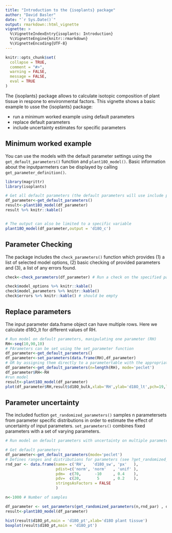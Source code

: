 ```yaml
---
title: "Introduction to the {isoplants} package"
author: "David Basler"
date: "`r Sys.Date()`"
output: rmarkdown::html_vignette
vignette: >
  %\VignetteIndexEntry{isoplants: Introduction}
  %\VignetteEngine{knitr::rmarkdown}
  %\VignetteEncoding{UTF-8}
---
```


```r
knitr::opts_chunk$set(
  collapse = TRUE,
  comment = "#>",
  warning = FALSE,
  message = FALSE,
  eval = TRUE
)
```

The {isoplants} package allows to calculate isotopic composition of plant tissue in respone to environmental factors. 
This vignette shows a basic example to usse the {isoplants} package:

- run a minimum worked example using default parameters
- replace default parameters
- include uncertainty estimates for specific parameters

## Minimum worked example

You can use the models with the default parameter settings using the `get_default_parameters()` function and `plant18O_model()`. Basic information about the inputparmeters can be displayed by calling `get_parameter_definition()`.


```r

library(magrittr)
library(isoplants)

# Get all default parameters (the default parameters will use include parameters for the peclet model)
df_parameter<-get_default_parameters()
result<-plant18O_model(df_parameter)
result %>% knitr::kable()


# The output can also be limited to a specific variable
plant18O_model(df_parameter,output = 'd18O_c')
```

## Parameter Checking

The package includes the `check_parameters()` function which provides 
(1) a list of selected model options, 
(2) basic checking of provided parameters and 
(3), a list of any errors found.


```r

check<-check_parameters(df_parameter) # Run a check on the specified parameters

check$model_options %>% knitr::kable()
check$model_parameters %>% knitr::kable()
check$errors %>% knitr::kable() # should be empty

```

## Replace parameters

The input parameter data.frame object can have multiple rows. Here we calculate d18O_lt for different values of RH.

```r
# Run model on default parameters, manipulating one parameter (RH)
RH<-seq(10,90,10)
# PArameters can be set using the set_parameter function
df_parameter<-get_default_parameters()
df_parameter<-set_parameters(data.frame(RH),df_parameter)
# OR by assigning them directly to a parametertable with the appropriate number of rows
df_parameter<-get_default_parameters(n=length(RH), mode='peclet')
df_parameter$RH<-RH
#run model
result<-plant18O_model(df_parameter)
plot(df_parameter$RH,result$d18O_bulk,xlab='RH',ylab='d18O_lt',pch=19,las=1)
```

## Parameter uncertainty

The included fuction `get_randomized_parameters()` samples n parametersets from parameter specific distributions in order to estimate the effect of uncertainty of input parameters. `set_parameters()` combines fixed parameters with a set of varying parameters.

```r
# Run model on default parameters with uncertainty on multiple parameter

# Get default parameters
df_parameter<-get_default_parameters(mode='peclet')
# Defines ranges and distributions for parameters (see ?get_randomized_parameters for detailed information on the imput format and further options)
rnd_par <- data.frame(name= c('RH',   'd18O_sw', 'px'   ),
                      pdist=c('norm', 'norm'   , 'unif' ),
                      pdm=  c(70,      -10     , 0.4    ),
                      pdv=  c(20,       5      , 0.2    ),
                      stringsAsFactors = FALSE
                      )

n<-1000 # Number of samples

df_parameter <- set_parameters(get_randomized_parameters(n,rnd_par) , df_parameter)
result<-plant18O_model(df_parameter)

```
```r
hist(result$d18O_pt,main = 'd18O_pt',xlab='d18O plant tissue')
boxplot(result$d18O_pt,main = 'd18O_pt')

```


